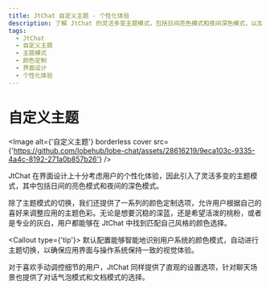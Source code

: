 ```yaml
---
title: JtChat 自定义主题 - 个性化体验
description: 了解 JtChat 的灵活多变主题模式，包括日间亮色模式和夜间深色模式，以及颜色定制选项，让用户根据喜好调整应用主题色彩。
tags:
  - JtChat
  - 自定义主题
  - 主题模式
  - 颜色定制
  - 界面设计
  - 个性化体验
---
```


# 自定义主题

<Image
  alt={'自定义主题'}
  borderless
  cover
  src={'https://github.com/lobehub/lobe-chat/assets/28616219/9eca103c-9335-4a4c-8192-271a0b857b26'}
/>

JtChat 在界面设计上十分考虑用户的个性化体验，因此引入了灵活多变的主题模式，其中包括日间的亮色模式和夜间的深色模式。

除了主题模式的切换，我们还提供了一系列的颜色定制选项，允许用户根据自己的喜好来调整应用的主题色彩。无论是想要沉稳的深蓝，还是希望活泼的桃粉，或者是专业的灰白，用户都能够在 JtChat 中找到匹配自己风格的颜色选择。

<Callout type={'tip'}>
  默认配置能够智能地识别用户系统的颜色模式，自动进行主题切换，以确保应用界面与操作系统保持一致的视觉体验。
</Callout>

对于喜欢手动调控细节的用户，JtChat 同样提供了直观的设置选项，针对聊天场景也提供了对话气泡模式和文档模式的选择。
